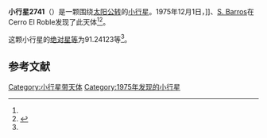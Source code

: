 {{Infobox planet
| bgcolour = #FFFFC0
| name = 2741 Valdivia
| symbol = 
| image = 
| caption = 
| discovery = yes
| discovery_ref = 
| discoverer = {{link-en|卡洛斯·托雷斯|Carlos Torres (astronomer)}}]]、[[S._Barros|S. Barros]]
| discovery_site = [[Cerro_El_Roble|Cerro El Roble]] 
| discovered = 1975年12月1日
| designations = yes
| mp_name = 
| named_after = 
| alt_names = 1975 XG/ 1935 CM / 1952 DJ2 / 1953 QS / 1969 EB1 / 1969 FC / 1973 FX1 / 1979 UA1 / 1990 FO3
| mp_category = [[主带小行星|主带小行星]]
| orbit_ref = <ref name="a">[http://ssd.jpl.nasa.gov/sbdb.cgi?sstr=2741 2741 Valdivia] {{Wayback|url=http://ssd.jpl.nasa.gov/sbdb.cgi?sstr=2741 |date=20210717084341 }}，小行星數據庫瀏覽器（JPL Small-Body Database Browser）－[[美国国家航空航天局|美国国家航空航天局]]喷气推进实验室</ref>
| epoch = 2456400.5 (2013年4月18日更新)
| aphelion = {{convert|3.0863907|AU|km|3|abbr=on|lk=out}}
| perihelion = {{convert|2.1276139|AU|km|3|abbr=on}}
| semimajor = {{convert|2.6070023|AU|km|3|abbr=on}}
| eccentricity = 0.1838849
| period = 1537.483791 [[日|日]]<br />4.21[[儒略年|儒略年]]
| avg_speed = 
| inclination = 10.27973
| asc_node = 151.20362
| mean_anomaly = 
| arg_peri = 91.24123
| satellites = 
| physical_characteristics = yes
| dimensions = 
| mass = 
| density = 
| surface_grav = 
| escape_velocity = 
| sidereal_day = 
| axial_tilt = 
| pole_ecliptic_lat = 
| pole_ecliptic_lon = 
| albedo = 
| temperatures= 
| temp_name1 = 
| mean_temp_1 = 
| max_temp_1 = 
| temp_name2 = 
| max_temp_2 = 
| spectral_type = 
| abs_magnitude = 91.24123
}}

'''小行星2741'''（{{lang-en|2741 Valdivia}}）是一颗围绕[[太阳|太阳]][[公转|公转]]的[[小行星|小行星]]。1975年12月1日，{{link-en|卡洛斯·托雷斯|Carlos Torres (astronomer)}}]]、[[S._Barros|S. Barros]]在Cerro El Roble发现了此天体<ref name="a" /><ref>{{cite news|title=小行星列表|url=http://cfa-www.harvard.edu/iau/lists/NumberedMPs.txt|accessdate=2013-07-08|newspaper=哈佛大学|archive-date=2008-05-17|archive-url=https://web.archive.org/web/20080517010638/http://cfa-www.harvard.edu/iau/lists/NumberedMPs.txt|dead-url=no}}</ref>。

这颗小行星的[[绝对星等|绝对星等]]为91.24123等<ref name="a" />。

==参考文献==
{{reflist}}
{{Minor Planet Number|[[小行星2740|小行星2740]]|[[小行星2742|小行星2742]]}}

{{小天体}}

[[Category:小行星带天体|Category:小行星带天体]]
[[Category:1975年发现的小行星|Category:1975年发现的小行星]]

{{asteroid-stub}}